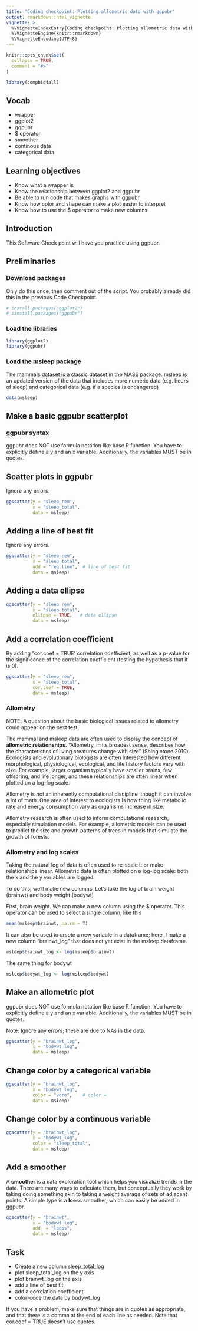 ```yaml
---
title: "Coding checkpoint: Plotting allometric data with ggpubr"
output: rmarkdown::html_vignette
vignette: >
  %\VignetteIndexEntry{Coding checkpoint: Plotting allometric data with ggpubr}
  %\VignetteEngine{knitr::rmarkdown}
  %\VignetteEncoding{UTF-8}
---
```


```r
knitr::opts_chunk$set(
  collapse = TRUE,
  comment = "#>"
)
```

```r
library(compbio4all)
```




## Vocab

* wrapper
* ggplot2
* ggpubr
* $ operator
* smoother
* continous data
* categorical data

## Learning objectives

* Know what a wrapper is
* Know the relationship between ggplot2 and ggpubr
* Be able to run code that makes graphs with ggpubr
* Know how color and shape can make a plot easier to interpret
* Know how to use the $ operator to make new columns


## Introduction


This Software Check point will have you practice using ggpubr.

## Preliminaries 

### Download packages

Only do this once, then comment out of the script.  You probably already did this in the previous Code Checkpoint.

```r
# install.packages("ggplot2")
# iinstall.packages("ggpubr")
```

### Load the libraries

```r
library(ggplot2)
library(ggpubr)
```

### Load the msleep package

The mammals dataset is a classic dataset in the MASS package.  msleep is an updated version of the data that includes more numeric data (e.g. hours of sleep) and categorical data (e.g. if a species is endangered)


```r
data(msleep)
```


## Make a basic ggpubr scatterplot

### ggpubr syntax

ggpubr does NOT use formula notation like base R function.  You have to explicitly define a y and an x variable.  Additionally, the variables MUST be in quotes.


## Scatter plots in ggpubr

Ignore any errors.

```r
ggscatter(y = "sleep_rem",
          x = "sleep_total",
          data = msleep)
```


## Adding a line of best fit

Ignore any errors.

```r
ggscatter(y = "sleep_rem",
          x = "sleep_total",
          add = "reg.line",  # line of best fit
          data = msleep)
```


## Adding a data ellipse 

```r
ggscatter(y = "sleep_rem",
          x = "sleep_total",
          ellipse = TRUE,   # data ellipse
          data = msleep)
```

## Add a correlation coefficient 

By adding "cor.coef = TRUE' correlation coefficient, as well as a p-value for the significance of the correlation coefficient (testing the hypothesis that it is 0).

```r
ggscatter(y = "sleep_rem",
          x = "sleep_total",
          cor.coef = TRUE,
          data = msleep)
```



### Allometry

NOTE: A question about the basic biological issues related to allometry could appear on the next test.

The mammal and msleep data are often used to display the concept of **allometric relationships.**  "Allometry, in its broadest sense, describes how the characteristics of living creatures change with size"  (Shingletone 2010).  Ecologists and evolutionary biologists are often interested how different morphological, physiological, ecological, and life history factors vary with size.  For example, larger organism typically have smaller brains, few offspring, and life longer, and these relationships are often linear when plotted on a log-log scale.

Allometry is not an inherently computational discipline, though it can involve a lot of math.  One area of interest to ecologists is how thing like metabolic rate and energy consumption vary as organisms increase in size.  

Allometry research is often used to inform computational research, especially simulation models.  For example, allometric models can be used to predict the size and growth patterns of trees in models that simulate the growth of forests.

### Allometry and log scales
 
Taking the natural log of data is often used to re-scale it or make relationships linear.  Allometric data is often plotted on a log-log scale: both the x and the y variables are logged.

To do this, we'll make new columns.  Let's take the log of brain weight (brainwt) and body weight (bodywt)

First, brain weight.  We can make a new column using the $ operator.  This operator can be used to select a single column, like this

```r
mean(msleep$brainwt, na.rm = T)
```

It can also be used to *create* a new variable in a dataframe; here, I make a new column "brainwt_log" that does not yet exist in the msleep dataframe.
```r
msleep$brainwt_log <- log(msleep$brainwt)
```

The same thing for bodywt
```r
msleep$bodywt_log <- log(msleep$bodywt)
```


## Make an allometric plot

ggpubr does NOT use formula notation like base R function.  You have to explicitly define a y and an x variable.  Additionally, the variables MUST be in quotes.

Note: Ignore any errors; these are due to NAs in the data.

```r
ggscatter(y = "brainwt_log",
          x = "bodywt_log",
          data = msleep)
```

## Change color by a categorical variable

```r
ggscatter(y = "brainwt_log",
          x = "bodywt_log",
          color = "vore",    # color = 
          data = msleep)
```

## Change color by a continuous variable


```r
ggscatter(y = "brainwt_log",
          x = "bodywt_log",
          color = "sleep_total",
          data = msleep)
```


## Add a smoother

A **smoother** is a data exploration tool which helps you visualize trends in the data.  There are many ways to calculate them, but conceptually they work by taking doing something akin to taking a weight average of sets of adjacent points.  A simple type is a **loess** smoother, which can easily be added in ggpubr.

```r
ggscatter(y = "brainwt",
          x = "bodywt_log",
          add  = "loess",
          data = msleep)
```


## Task

* Create a new column sleep_total_log
* plot sleep_total_log on the y axis
* plot brainwt_log on the axis
* add a line of best fit
* add a correlation coefficient
* color-code the data by bodywt_log

If you have a problem, make sure that things are in quotes as appropriate, and that there is a comma at the end of each line as needed.  Note that    cor.coef = TRUE doesn't use quotes.



